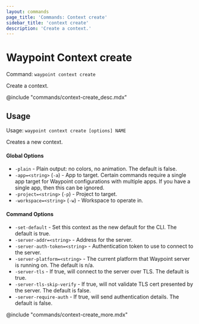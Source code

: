 ```yaml
---
layout: commands
page_title: 'Commands: Context create'
sidebar_title: 'context create'
description: 'Create a context.'
---
```


# Waypoint Context create

Command: `waypoint context create`

Create a context.

@include "commands/context-create_desc.mdx"

## Usage

Usage: `waypoint context create [options] NAME`

Creates a new context.

#### Global Options

- `-plain` - Plain output: no colors, no animation. The default is false.
- `-app=<string>` (`-a`) - App to target. Certain commands require a single app target for Waypoint configurations with multiple apps. If you have a single app, then this can be ignored.
- `-project=<string>` (`-p`) - Project to target.
- `-workspace=<string>` (`-w`) - Workspace to operate in.

#### Command Options

- `-set-default` - Set this context as the new default for the CLI. The default is true.
- `-server-addr=<string>` - Address for the server.
- `-server-auth-token=<string>` - Authentication token to use to connect to the server.
- `-server-platform=<string>` - The current platform that Waypoint server is running on. The default is n/a.
- `-server-tls` - If true, will connect to the server over TLS. The default is true.
- `-server-tls-skip-verify` - If true, will not validate TLS cert presented by the server. The default is false.
- `-server-require-auth` - If true, will send authentication details. The default is false.

@include "commands/context-create_more.mdx"
